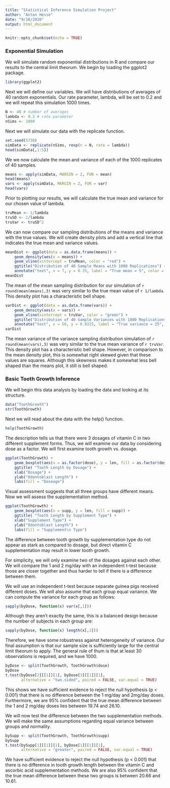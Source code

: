 ```yaml
---
title: "Statistical Inference Simulation Project"
author: "Anton Hesse"
date: "9/10/2020"
output: html_document
---
```


```r
knitr::opts_chunk$set(echo = TRUE)
```

### Exponential Simulation

We will simulate random exponential distributions in R and compare our results to the central limit theorum. We begin by loading the ggplot2 package.

```r
library(ggplot2)
```

Next we will define our variables. We will have distributions of averages of 40 random exponentials. Our rate parameter, lambda, will be set to 0.2 and we will repeat this simulation 1000 times.

```r
N <- 40 # number of averages
lambda <- 0.2 # rate parameter
nSims <- 1000
```

Next we will simulate our data with the replicate function.
```r
set.seed(5730)
simData <- replicate(nSims, rexp(n = N, rate = lambda))
head(simData[,1:5])
```

We we now calculate the mean and variance of each of the 1000 replicates of 40 samples.

``` r
means <- apply(simData, MARGIN = 2, FUN = mean)
head(means)
vars <- apply(simData, MARGIN = 2, FUN = var)
head(vars)
```

Prior to plotting our results, we will calculate the true mean and variance for our chosen value of lambda.

``` r
truMean <- 1/lambda
truSD <- 1/lambda
truVar <- truSD^2
```

We can now compare our sampling distributions of the means and variance with the true values. We will create density plots and add a vertical line that indicates the true mean and variance values.

``` r
meanDist <- ggplot(data = as.data.frame(means)) +
    geom_density(aes(x = means)) +
    geom_vline(xintercept = truMean, color = "red") +
    ggtitle("Distribution of 40 Sample Means with 1000 Replications") +
    annotate("text", x = 7, y = 0.35, label = "True mean = 5", color = "red")
meanDist
```

The mean of the mean sampling distribution for our simulation of `r round(mean(means),3)` was very similar to the true mean value of `r 1/lambda`. This density plot has a characteristic bell shape.

``` r
varDist <- ggplot(data = as.data.frame(vars)) +
    geom_density(aes(x = vars)) +
    geom_vline(xintercept = truVar, color = "green") +
    ggtitle("Distribution of 40 Sample Variances with 1000 Replications") +
    annotate("text", x = 50, y = 0.0325, label = "True variance = 25", color = "green")
varDist
```

The mean variance of the variance sampling distribution simulation of `r round(mean(vars),3)` was very similar to the true mean variance of `r truVar`. This density plot has a characteristic bell shape. However, in comparison to the mean density plot, this is somewhat right skewed given that these values are squares. Although this skewness makes it somewhat less bell shaped than the means plot, it still is bell shaped.


### Basic Tooth Growth Inference

We will begin this data analysis by loading the data and looking at its structure.

``` r
data("ToothGrowth")
str(ToothGrowth)
```

Next we will read about the data with the help() function.

```r
help(ToothGrowth)
```

The description tells us that there were 3 dosages of vitamin C in two different supplement forms. Thus, we will examine our data by considering dose as a factor. We will first examine tooth growth vs. dosage.

``` r
ggplot(ToothGrowth) +
    geom_boxplot(aes(x = as.factor(dose), y = len, fill = as.factor(dose))) +
    ggtitle( "Tooth Length by Dosage") +
    xlab("Dosage") +
    ylab("Odontoblast Length") +
    labs(fill = "Doseage")
```

Visual assessment suggests that all three groups have different means. Now we will assess the supplementation method.

```r
ggplot(ToothGrowth) +
    geom_boxplot(aes(x = supp, y = len, fill = supp)) +
    ggtitle( "Tooth Length by Supplement Type") +
    xlab("Supplement Type") +
    ylab("Odontoblast Length") +
    labs(fill = "Supplement\n Type")
```

The difference between tooth growth by supplementation type do not appear as stark as compared to dosage, but direct vitamin C supplementation may result in lower tooth growth.

For simplicity, we will only examine two of the dosages against each other. We will compare the 1 and 2 mg/day with an independent t-test because those are closer together and thus harder to tell if there is a difference between them.

We will use an independent t-test because separate guinea pigs received different doses. We will also assume that each group equal variance. We can compute the variance for each group as follows:

```r
sapply(byDose, function(x) var(x[,1]))
```

Although they aren't exactly the same, this is a balanced design because the number of subjects in each group are:

```r
sapply(byDose, function(x) length(x[,1]))
```

Therefore, we have some robustness against heterogeneity of variance. Our final assumption is that our sample size is sufficiently large for the central limit theorum to apply. The general rule of thum is that at least 30 observations is required, and we have 1000.

```r
byDose <- split(ToothGrowth, ToothGrowth$dose)
byDose
t.test(byDose[2][[1]][1], byDose[3][[1]][1],
       alternative = "two.sided", paired = FALSE, var.equal = TRUE)
```

This shows we have sufficient evidence to reject the null hypothesis (p < 0.001) that there is no difference between the 1 mg/day and 2mg/day doses. Furthermore, we are 95% confident that the true mean difference between the 1 and 2 mg/day doses lies between 19.74 and 26.10.


We will now test the difference between the two supplementation methods. We will make the same assumptions regarding equal variance between groups and normality.

```r
bySupp <- split(ToothGrowth, ToothGrowth$supp)
bySupp
t.test(bySupp[1][[1]][1], byDose[1][[1]][1],
       alternative = "greater", paired = FALSE, var.equal = TRUE)
```

We have sufficient evidence to reject the null hypothesis (p < 0.001) that there is no difference in tooth growth length between the vitamin C and ascorbic acid supplementation methods. We are also 95% confident that the true mean difference between these two groups is between 20.66 and 10.61.

